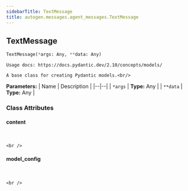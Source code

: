 ```yaml
---
sidebarTitle: TextMessage
title: autogen.messages.agent_messages.TextMessage
---
```

<h2 id="autogen.messages.agent_messages.TextMessage" class="doc doc-heading">
    <code class="doc-symbol doc-symbol-heading doc-symbol-class"></code>
    <span class="doc doc-object-name doc-class-name">TextMessage</span>
</h2>

```python
TextMessage(*args: Any, **data: Any)
```

    Usage docs: https://docs.pydantic.dev/2.10/concepts/models/
    
    A base class for creating Pydantic models.<br/>

<b>Parameters:</b>
| Name | Description |
|--|--|
| `*args` | **Type:** Any |
| `**data` | **Type:** Any |

### Class Attributes

<code class="doc-symbol doc-symbol-heading doc-symbol-attribute"></code>
#### content
<br />

    <br />

<code class="doc-symbol doc-symbol-heading doc-symbol-attribute"></code>
#### model_config
<br />

    <br />